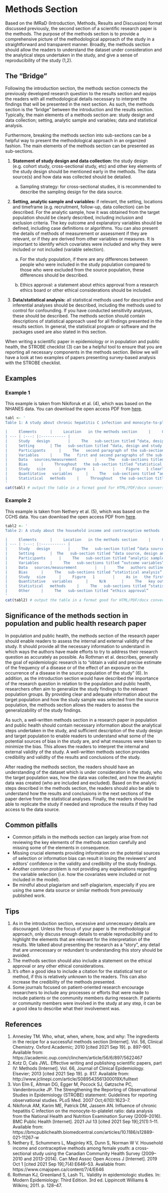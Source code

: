 # Methods Section

Based on the IMRaD (Introduction, Methods, Results and Discussion) format discussed previously, the second section of a scientific research paper is the methods. The purpose of the methods section is to provide a comprehensive picture of the methodological approach of the study in a straightforward and transparent manner. Broadly, the methods section should allow the readers to understand the dataset under consideration and the analytical steps undertaken in the study, and give a sense of reproducibility of the study (1,2). 

## The “Bridge”

Following the introduction section, the methods section connects the previously developed research question to the results section and equips the readers with all methodological details necessary to interpret the findings that will be presented in the next section. As such, the methods section is the “bridge” between the introduction and the results section. Typically, the main elements of a methods section are: study design and data collection; setting, analytic sample and variables; data and statistical analysis. 

Furthermore, breaking the methods section into sub-sections can be a helpful way to present the methodological approach in an organized fashion. The main elements of the methods section can be presented as sub-sections.

1.	**Statement of study design and data collection:** the study design (e.g. cohort study, cross-sectional study, etc) and other key elements of the study design should be mentioned early in the methods. The data source(s) and how data was collected should be detailed.

    a.	Sampling strategy: for cross-sectional studies, it is recommended to describe the sampling design for the data source.

2.	**Setting, analytic sample and variables:** if relevant, the setting, locations and timeframe (e.g. recruitment, follow-up, data collection) can be described. For the analytic sample, how it was obtained from the target population should be clearly described, including inclusion and exclusion criteria. The key outcome and explanatory variables should be defined, including case definitions or algorithms. You can also present the details of methods of measurement or assessment if they are relevant, or if they are derived from other variables or measures. It is important to identify which covariates were included and why they were included or not included (variable selection).

    a.	For the study population, if there are any differences between people who were included in the study population compared to those who were excluded from the source population, these differences should be described.

    b.	Ethics approval: a statement about ethics approval from a research ethics board or other ethical considerations should be included.

3.	**Data/statistical analysis:** all statistical methods used for descriptive and inferential analyses should be described, including the methods used to control for confounding. If you have conducted sensitivity analyses, these should be described. The methods section should contain descriptions of statistical approach used for all findings presented in the results section. In general, the statistical program or software and the packages used are also stated in this section.

When writing a scientific paper in epidemiology or in population and public health, the STROBE checklist (3) can be a helpful tool to ensure that you are reporting all necessary components in the methods section. Below we will have a look at two examples of papers presenting survey-based analysis with the STROBE checklist.

## Examples

### Example 1

This example is taken from Nikiforuk et al. (4), which was based on the NHANES data. You can download the open access PDF from [here](https://www.ncbi.nlm.nih.gov/pmc/articles/PMC8278694/pdf/12889_2021_Article_11267.pdf). 

```r
tabl <- '
Table 1: A study about chronic hepatitis C infection and monocyte-to-platelet ratio 

|     Elements    	|     Location   in the methods section    	|     Comments    	|
| --- | :---: |:----------- |
|     Study   design    	|     The   sub-section titled “data, design and study population”    	|     The   authors outline briefly this was a cross-sectional study.    	|
|     Setting    	| The   sub-section titled “data, design and study population” 	|     The   data source for the study, NHANES, is described including the target   population, location, timeframe and sampling design.    	|
|     Participants    	|     The   second paragraph of the sub-section titled “analytic sample and variable   selection”    	|     The   authors describe how the analytic dataset was created from the data source.   Exclusion criteria is also included. Figure 1 in the paper illustrates who   were excluded at each stage and helps readers to understand potential sources   of selection bias and how these might affect the generalizability.    	|
|     Variables    	|     The   first and second paragraphs of the sub-section titled “analytic sample and   variable selection”    	|     The   exposure and outcome variables of interest are clearly defined, including the   explanation of how the outcome variable “monocyte-to-platelet ratio” was   derived from two variables, complete blood count measures of monocyte count   and platelet count. The authors include an additional file for more detailed   description.           The   authors also provide the justification of how covariates were identified,   with a directed acyclic graph included as an additional file.     	|
|     Data   sources/measurement    	|     The   sub-sections titled “analytic sample and variable selection”    	|     The   authors provide information on how the key variables were measured, and   further provide a reference for additional information on the data source,   NHANES.     	|
|     Bias    	|     Throughout   the sub-section titled “statistical analysis”    	|     The   authors described all methods applied to adjust for any potential   confounding, such as in the sub-section “transformation of the   monocyte-to-platelet ratio” and other methods including missing data and   propensity score analyses.    	|
|     Study   size    	|     Figure   1    	|     Figure   1 clearly presents all people who were excluded at each stage and the   remaining study sample size.    	|
|     Quantitative   variables    	|     The   sub-sections titled “analytic sample and variable selection” and “statistical   analysis”    	|     The   authors describe how the continuous variables were derived for the outcome   variable, and further, how the resulting outcome variable was dichotomized.    	|
|     Statistical   methods    	|     Throughout   the sub-section titled “statistical analysis”    	|     The   authors provide adequate information about descriptive, inferential, missing   data and sensitivity analyses, including the statistical software and   packages. The level of information provided ensures the reproducibility of   the results if needed. The authors also include citations for relevant   methods or analyses.    	|
'
cat(tabl) # output the table in a format good for HTML/PDF/docx conversion
```

### Example 2

This example is taken from Nethery et al. (5), which was based on the CCHS data. You can download the open access PDF from [here](https://www.cmajopen.ca/content/cmajo/7/4/E646.full.pdf). 

```r
tabl2 <- '
Table 2: A study about the household income and contraceptive methods

|     Elements    	|     Location   in the methods section    	|     Comments    	|
| --- | :---: |:----------- |
|     Study   design    	|     The   sub-section titled “data source, design and study population”    	|     The   authors state that this was a cross-sectional study.    	|
|     Setting    	|  The   sub-section titled “data source, design and study population” 	|     The   data source for the study, CCHS, is described including the target   population, location, timeframe, response rates and sampling design.    	|
|     Participants    	|     The   sub-section titled “analytic sample”    	|     The   authors describe how the analytic dataset was drawn from the CCHS data   including the inclusion and exclusion criteria. As in the first example, the   authors include a flowchart as Figure 1 to illustrate who were   included/excluded at each stage, resulting in the analytic sample.    	|
|     Variables    	|     The   sub-sections titled “outcome variables” and “exposure variable”    	|     The   definitions of outcome and exposure variables are stated clearly. The authors   provide additional details on the outcome variables, including some potential   sources of bias, which enhances the readers ability to interpret the   findings. The authors also explain how the exposure variable was   dichotomized.    	|
|     Data   sources/measurement    	|  	|     The   authors outline specific questions from the CCHS (data source) that were used   to derive the outcome and exposure variables.    	|
|     Bias    	|     The   sub-sections titled “statistical analysis” and “sensitivity analysis”    	|     The   authors describe some of the methods that were used to mitigate potential   confounding (e.g. use of survey weights, multiple imputation, sensitivity   analyses).           The   authors also provide the explanation behind the selection of confounders, providing   background references.    	|
|     Study   size    	|     Figure   1    	|     As in   the first example, Figure 1 presents all people who were excluded at each   stage and the remaining analytic sample size.    	|
|     Quantitative   variables    	|     N/A    	|     The   key outcome and explanatory variables in this study were binary. In the   “statistical analysis” sub-section, it is mentioned that the “age” variable   is included as a confounder, and it isn’t clear whether this was a continuous   or a categorical variable. However, this is neither key outcome nor   explanatory variable, so the level of detail is perhaps not required.     	|
|     Statistical   methods    	|     The   sub-sections titled “statistical analysis” and “sensitivity analysis”    	|     The   authors provide details on the descriptive, inferential, missing data and   sensitivity analyses, including the statistical software and packages.     	|
|     Other    	|     The   sub-section titled “ethics approval”    	|     The   ethics approval for the use of data source is stated briefly.    	|
'
cat(tabl2) # output the table in a format good for HTML/PDF/docx conversion
```

## Significance of the methods section in population and public health research paper

In population and public health, the methods section of the research paper should enable readers to assess the internal and external validity of the study. It should provide all the necessary information to understand in which ways the authors have made efforts to try to address their research question as accurately as possible. As Rothman et al. describes, generally the goal of epidemiologic research is to “obtain a valid and precise estimate of the frequency of a disease or of the effect of an exposure on the occurrence of a disease in the source population of the study” (6). In addition, as the introduction section would have described the importance of the research question in relation to the population and public health, researchers often aim to generalize the study findings to the relevant population groups. By providing clear and adequate information about the target population and how the study sample was selected from the source population, the methods section allows the readers to assess the generalizability of the study findings. 

As such, a well-written methods section in a research paper in population and public health should contain necessary information about the analytical steps undertaken in the study, and sufficient description of the study design and target population to enable readers to understand what some of the potential sources of bias in the study are, and what measures were taken to minimize the bias. This allows the readers to interpret the internal and external validity of the study. A well-written methods section provides credibility and validity of the results and conclusions of the study.

After reading the methods section, the readers should have an understanding of the dataset which is under consideration in the study, who the target population was, how the data was collected, and how the analytic data was created (who are included and excluded). Based on the analytic steps described in the methods section, the readers should also be able to understand how the results and conclusions in the next sections of the paper derive from the statistical analyses. Finally, the readers should be able to replicate the study if needed and reproduce the results if they had access to the data source.

## Common pitfalls

- Common pitfalls in the methods section can largely arise from not reviewing the key elements of the methods section carefully and missing some of the elements in consequence.
- Missing crucial elements providing information on the potential sources of selection or information bias can result in losing the reviewers’ and editors’ confidence in the validity and credibility of the study findings.
- Another common problem is not providing any explanations regarding the variable selection (i.e. how the covariates were included or not included in the model).  
- Be mindful about plagiarism and self-plagiarism, especially if you are using the same data source or similar methods from previously published work.

## Tips

1. As in the introduction section, excessive and unnecessary details are discouraged. Unless the focus of your paper is the methodological approach, only discuss enough details to enable reproducibility and to highlight the elements that are relevant for the interpretation of the results. We talked about presenting the research as a “story”, any detail that are unnecessary or redundant to understanding this story should be avoided. 
2. The methods section should also include a statement on the ethical approval or any other ethical considerations. 
3. It’s often a good idea to include a citation for the statistical test or method, if this is relatively unknown to the readers. This can also increase the credibility of the methods presented.
4. Some journals focused on patient-oriented research encourage researchers to include any processes or efforts that were made to include patients or the community members during research. If patients or community members were involved in the study at any step, it can be a good idea to describe what their involvement was.

## References

1. 	Annesley TM. Who, what, when, where, how, and why: The ingredients in the recipe for a successful methods section [Internet]. Vol. 56, Clinical Chemistry. Oxford Academic; 2010 [cited 2021 Sep 19]. p. 897–901. Available from: https://academic.oup.com/clinchem/article/56/6/897/5622467
2. 	Kotz D, Cals JWL. Effective writing and publishing scientific papers, part IV: Methods [Internet]. Vol. 66, Journal of Clinical Epidemiology. Elsevier; 2013 [cited 2021 Sep 19]. p. 817. Available from: http://www.jclinepi.com/article/S089543561300019X/fulltext
3. 	Von Elm E, Altman DG, Egger M, Pocock SJ, Gøtzsche PC, Vandenbroucke JP. The Strengthening the Reporting of Observational Studies in Epidemiology (STROBE) statement: Guidelines for reporting observational studies. PLoS Med. 2007 Oct;4(10):1623–7. 
4. 	Nikiforuk AM, Karim ME, Patrick DM, Jassem AN. Influence of chronic hepatitis C infection on the monocyte-to-platelet ratio: data analysis from the National Health and Nutrition Examination Survey (2009–2016). BMC Public Health [Internet]. 2021 Jul 13 [cited 2021 Sep 19];21(1):1–11. Available from: https://bmcpublichealth.biomedcentral.com/articles/10.1186/s12889-021-11267-w
5. 	Nethery E, Schummers L, Maginley KS, Dunn S, Norman W V. Household income and contraceptive methods among female youth: a cross-sectional study using the Canadian Community Health Survey (2009–2010 and 2013–2014). Can Med Assoc Open Access J [Internet]. 2019 Oct 1 [cited 2021 Sep 19];7(4):E646–53. Available from: https://www.cmajopen.ca/content/7/4/E646
6. 	Rothman KJ, Greenland S, Lash TL. Validity in epidemiologic studies. In: Modern Epidemiology: Third Edition. 3rd ed. Lippincott Williams & Wilkins; 2011. p. 128–47. 

